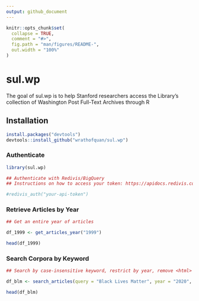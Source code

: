 ```yaml
---
output: github_document
---
```


<!-- README.md is generated from README.Rmd. Please edit that file -->

```r
knitr::opts_chunk$set(
  collapse = TRUE,
  comment = "#>",
  fig.path = "man/figures/README-",
  out.width = "100%"
)
```

# sul.wp

<!-- badges: start -->
<!-- badges: end -->

The goal of sul.wp is to help Stanford researchers access the Library's collection of Washington Post Full-Text Archives through R

## Installation

``` r
install.packages("devtools")
devtools::install_github("wrathofquan/sul.wp")
```
### Authenticate

```r
library(sul.wp)

## Authenticate with Redivis/BigQuery 
## Instructions on how to access your token: https://apidocs.redivis.com/authorization

#redivis_auth("your-api-token")
```


### Retrieve Articles by Year 

```r

## Get an entire year of articles

df_1999 <- get_articles_year("1999")

head(df_1999)

```

### Search Corpora by Keyword

```r
## Search by case-insensitive keyword, restrict by year, remove <html> formatting from articles

df_blm <- search_articles(query = "Black Lives Matter", year = "2020", strip_html = FALSE)

head(df_blm)

```


<!-- What is special about using `README.Rmd` instead of just `README.md`? You can include R chunks like so: -->

<!-- ```{r cars} -->
<!-- summary(cars) -->
<!-- ``` -->

<!-- You'll still need to render `README.Rmd` regularly, to keep `README.md` up-to-date. `devtools::build_readme()` is handy for this. You could also use GitHub Actions to re-render `README.Rmd` every time you push. An example workflow can be found here: <https://github.com/r-lib/actions/tree/master/examples>. -->

<!-- You can also embed plots, for example: -->

<!-- ```{r pressure, echo = FALSE} -->
<!-- plot(pressure) -->
<!-- ``` -->

<!-- In that case, don't forget to commit and push the resulting figure files, so they display on GitHub and CRAN. -->
